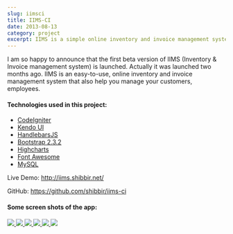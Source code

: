 ```yaml
---
slug: iimsci
title: IIMS-CI
date: 2013-08-13
category: project
excerpt: IIMS is a simple online inventory and invoice management system that also help you manage your customers, employees, products
---
```


<p>
    I am so happy to announce that the first beta version of IIMS (Inventory &amp; Invoice management system) is launched. Actually it was launched two months ago. IIMS is an easy-to-use, online inventory and invoice management system that also help you manage your customers, employees.
</p>

<h4>Technologies used in this project:</h4>

<ul>
    <li><a href="http://www.codeigniter.com/">CodeIgniter</a></li>
    <li><a href="http://www.telerik.com/kendo-ui">Kendo UI</a></li>
    <li><a href="http://handlebarsjs.com/">HandlebarsJS</a></li>
    <li><a href="http://getbootstrap.com/2.3.2/">Bootstrap 2.3.2</a></li>
    <li><a href="http://www.highcharts.com/">Highcharts</a></li>
    <li><a href="http://fontawesome.io/">Font Awesome</a></li>
    <li><a href="http://www.mysql.com/">MySQL</a></li>
</ul>

<p>Live Demo: <a href="http://iims.shibbir.net/">http://iims.shibbir.net/</a></p>

<p>GitHub: <a href="https://github.com/shibbir/iims-ci">https://github.com/shibbir/iims-ci</a></p>

<h4>Some screen shots of the app:</h4>

<div id="lightgallery" class="clearfix">
    <a href="https://res.cloudinary.com/shibbir/image/upload/v1477223917/Login-Page_cukult.png">
        <img src="https://res.cloudinary.com/shibbir/image/upload/c_fill,w_350,h_250/v1477223917/Login-Page_cukult.png" />
    </a>
    <a href="https://res.cloudinary.com/shibbir/image/upload/v1477223921/Invoice-Management_aslems.png">
        <img src="https://res.cloudinary.com/shibbir/image/upload/c_fill,w_350,h_250/v1477223921/Invoice-Management_aslems.png" />
    </a>
    <a href="https://res.cloudinary.com/shibbir/image/upload/v1477223915/Invoice-Details_nwzmoc.png">
        <img src="https://res.cloudinary.com/shibbir/image/upload/c_fill,w_350,h_250/v1477223915/Invoice-Details_nwzmoc.png" />
    </a>
    <a href="https://res.cloudinary.com/shibbir/image/upload/v1477223915/Inventory-Grid_dfjymd.png">
        <img src="https://res.cloudinary.com/shibbir/image/upload/c_fill,w_350,h_250/v1477223915/Inventory-Grid_dfjymd.png" />
    </a>
    <a href="https://res.cloudinary.com/shibbir/image/upload/v1477223920/Inventory-Category_kam1kb.png">
        <img src="https://res.cloudinary.com/shibbir/image/upload/c_fill,w_350,h_250/v1477223920/Inventory-Category_kam1kb.png" />
    </a>
    <a href="https://res.cloudinary.com/shibbir/image/upload/v1477223905/Dashboard_ikyfd4.png">
        <img src="https://res.cloudinary.com/shibbir/image/upload/c_fill,w_350,h_250/v1477223905/Dashboard_ikyfd4.png" />
    </a>
</div>
